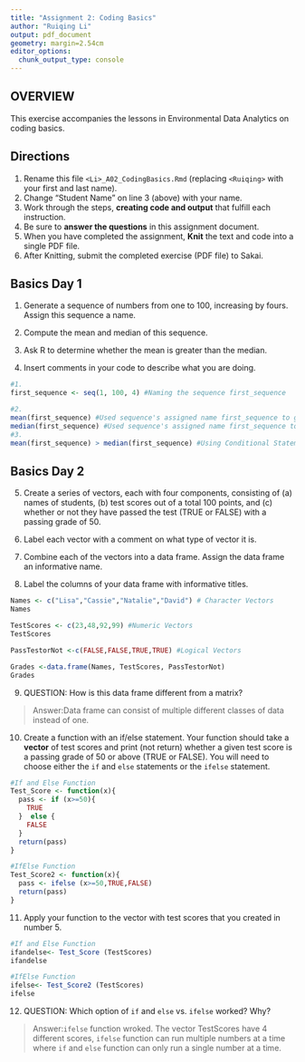 ```yaml
---
title: "Assignment 2: Coding Basics"
author: "Ruiqing Li"
output: pdf_document
geometry: margin=2.54cm
editor_options: 
  chunk_output_type: console
---
```


## OVERVIEW

This exercise accompanies the lessons in Environmental Data Analytics on coding basics.

## Directions

1.  Rename this file `<Li>_A02_CodingBasics.Rmd` (replacing `<Ruiqing>` with your first and last name).
2.  Change "Student Name" on line 3 (above) with your name.
3.  Work through the steps, **creating code and output** that fulfill each instruction.
4.  Be sure to **answer the questions** in this assignment document.
5.  When you have completed the assignment, **Knit** the text and code into a single PDF file.
6.  After Knitting, submit the completed exercise (PDF file) to Sakai.

## Basics Day 1

1.  Generate a sequence of numbers from one to 100, increasing by fours. Assign this sequence a name.

2.  Compute the mean and median of this sequence.

3.  Ask R to determine whether the mean is greater than the median.

4.  Insert comments in your code to describe what you are doing.

```r
#1. 
first_sequence <- seq(1, 100, 4) #Naming the sequence first_sequence

#2. 
mean(first_sequence) #Used sequence's assigned name first_sequence to get the mean
median(first_sequence) #Used sequence's assigned name first_sequence to get the median
#3. 
mean(first_sequence) > median(first_sequence) #Using Conditional Statement to compare mean of sequence and median sequence , the output (FALSE) means that the mean is not greater than the median. 
```

## Basics Day 2

5.  Create a series of vectors, each with four components, consisting of (a) names of students, (b) test scores out of a total 100 points, and (c) whether or not they have passed the test (TRUE or FALSE) with a passing grade of 50.

6.  Label each vector with a comment on what type of vector it is.

7.  Combine each of the vectors into a data frame. Assign the data frame an informative name.

8.  Label the columns of your data frame with informative titles.

```r

Names <- c("Lisa","Cassie","Natalie","David") # Character Vectors
Names

TestScores <- c(23,48,92,99) #Numeric Vectors
TestScores

PassTestorNot <-c(FALSE,FALSE,TRUE,TRUE) #Logical Vectors

Grades <-data.frame(Names, TestScores, PassTestorNot)
Grades

```

9.  QUESTION: How is this data frame different from a matrix?

> Answer:Data frame can consist of multiple different classes of data instead of one.

10. Create a function with an if/else statement. Your function should take a **vector** of test scores and print (not return) whether a given test score is a passing grade of 50 or above (TRUE or FALSE). You will need to choose either the `if` and `else` statements or the `ifelse` statement. 

```r
#If and Else Function
Test_Score <- function(x){
  pass <- if (x>=50){
    TRUE
  }  else {
    FALSE
  }
  return(pass)
}
```

```r
#IfElse Function
Test_Score2 <- function(x){
  pass <- ifelse (x>=50,TRUE,FALSE)
  return(pass)
}
```

11. Apply your function to the vector with test scores that you created in number 5.

```r
#If and Else Function
ifandelse<- Test_Score (TestScores)
ifandelse
```

```r
#IfElse Function
ifelse<- Test_Score2 (TestScores)
ifelse
```


12. QUESTION: Which option of `if` and `else` vs. `ifelse` worked? Why?

> Answer:`ifelse` function wroked. The vector TestScores have 4 different scores, `ifelse` function can run multiple numbers at a time where `if` and `else` function can only run a single number at a time. 
